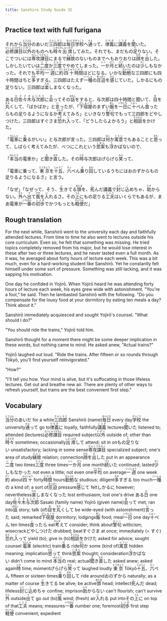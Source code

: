 ```yaml
---
title: Sanshiro Study Guide 32
---
```


## Practice text with full furigana

<p>
それから<ruby><rb>当分</rb><rt>とうぶん</rt></ruby>のあいだ<ruby><rb>三四郎</rb><rt>さんしろう</rt></ruby>は<ruby><rb>毎日</rb><rt>まいにち</rt></ruby><ruby><rb>学校</rb><rt>がっこう</rt></ruby>へ<ruby><rb>通</rb><rt>かよ</rt></ruby>って、<ruby><rb>律義</rb><rt>りちぎ</rt></ruby>に<ruby><rb>講義</rb><rt>こうぎ</rt></ruby>を<ruby><rb>聞</rb><rt>き</rt></ruby>いた。<ruby><rb>必修課目</rb><rt>ひっしゅうかもく</rt></ruby><ruby><rb>以外</rb><rt>いがい</rt></ruby>のものへも<ruby><rb>時々</rb><rt>ときどき</rt></ruby><ruby><rb>出席</rb><rt>しゅっせき</rt></ruby>してみた。それでも、まだもの<ruby><rb>足</rb><rt>た</rt></ruby>りない。そこでついには<ruby><rb>専攻課目</rb><rt>せんこうかもく</rt></ruby>にまるで<ruby><rb>縁故</rb><rt>えんこ</rt></ruby>のないものまでへもおりおりは<ruby><rb>顔</rb><rt>かお</rt></ruby>を<ruby><rb>出</rb><rt>だ</rt></ruby>した。しかしたいていは<ruby><rb>二度</rb><rt>にど</rt></ruby>か<ruby><rb>三度</rb><rt>さんど</rt></ruby>でやめてしまった。<ruby><rb>一</rb><rt>いっ</rt></ruby>か<ruby><rb>月</rb><rt>げつ</rt></ruby>と<ruby><rb>続</rb><rt>つづ</rt></ruby>いたのは<ruby><rb>少</rb><rt>すこ</rt></ruby>しもなかった。それでも<ruby><rb>平均</rb><rt>へいきん</rt></ruby><ruby><rb>一週</rb><rt>いっしゅう</rt></ruby>に<ruby><rb>約</rb><rt>やく</rt></ruby><ruby><rb>四十</rb><rt>よんじゅう</rt></ruby><ruby><rb>時間</rb><rt>じかん</rt></ruby>ほどになる。いかな<ruby><rb>勤勉</rb><rt>きんべん</rt></ruby>な三四郎にも四十時間はちと<ruby><rb>多</rb><rt>おお</rt></ruby>すぎる。三四郎はたえず<ruby><rb>一種</rb><rt>いっしゅ</rt></ruby>の<ruby><rb>圧迫</rb><rt>あっぱく</rt></ruby>を<ruby><rb>感</rb><rt>かん</rt></ruby>じていた。しかるにもの足りない。三四郎は<ruby><rb>楽</rb><rt>たの</rt></ruby>しまなくなった。
</p>

<p>
ある<ruby><rb>日</rb><rt>ひ</rt></ruby><ruby><rb>佐々木</rb><rt>ささき</rt></ruby><ruby><rb>与次郎</rb><rt>よじろう</rt></ruby>に<ruby><rb>会</rb><rt>あ</rt></ruby>ってその<ruby><rb>話</rb><rt>はなし</rt></ruby>をすると、与次郎は四十時間と聞いて、<ruby><rb>目</rb><rt>め</rt></ruby>を<ruby><rb>丸</rb><rt>まる</rt></ruby>くして、「ばかばか」と<ruby><rb>言</rb><rt>い</rt></ruby>ったが、「<ruby><rb>下宿屋</rb><rt>げしゅくや</rt></ruby>のまずい<ruby><rb>飯</rb><rt>めし</rt></ruby>を<ruby><rb>一日</rb><rt>いちにち</rt></ruby>に<ruby><rb>十</rb><rt>じゅっ</rt></ruby>ぺん<ruby><rb>食</rb><rt>く</rt></ruby>ったらもの足りるようになるか<ruby><rb>考</rb><rt>かんが</rt></ruby>えてみろ」といきなり<ruby><rb>警句</rb><rt>けいく</rt></ruby>でもって三四郎をどやしつけた。三四郎はすぐさま<ruby><rb>恐</rb><rt>おそ</rt></ruby>れ<ruby><rb>入</rb><rt>い</rt></ruby>って、「どうしたらよかろう」と<ruby><rb>相談</rb><rt>そうだん</rt></ruby>をかけた。
</p>

<p>
「<ruby><rb>電車</rb><rt>でんしゃ</rt></ruby>に<ruby><rb>乗</rb><rt>の</rt></ruby>るがいい」と与次郎が言った。三四郎は<ruby><rb>何</rb><rt>なに</rt></ruby>か<ruby><rb>寓意</rb><rt>ぐうい</rt></ruby>でもあることと<ruby><rb>思</rb><rt>おも</rt></ruby>って、しばらく考えてみたが、べつにこれという<ruby><rb>思案</rb><rt>しあん</rt></ruby>も<ruby><rb>浮</rb><rt>う</rt></ruby>かばないので、
</p>

<p>
「<ruby><rb>本当</rb><rt>ほんとう</rt></ruby>の電車か」と<ruby><rb>聞</rb><rt>き</rt></ruby>き<ruby><rb>直</rb><rt>なお</rt></ruby>した。その<ruby><rb>時</rb><rt>とき</rt></ruby>与次郎はげらげら<ruby><rb>笑</rb><rt>わら</rt></ruby>って、
</p>

<p>
「電車に乗って、<ruby><rb>東京</rb><rt>とうきょう</rt></ruby>を<ruby><rb>十五</rb><rt>じゅうご</rt></ruby>、<ruby><rb>六</rb><rt>ろっ</rt></ruby>ぺん<ruby><rb>乗</rb><rt>の</rt></ruby>り<ruby><rb>回</rb><rt>まわ</rt></ruby>しているうちにはおのずからもの足りるようになるさ」と言う。
</p>

<p>
「なぜ」「なぜって、そう、<ruby><rb>生</rb><rt>い</rt></ruby>きてる<ruby><rb>頭</rb><rt>あたま</rt></ruby>を、<ruby><rb>死</rb><rt>し</rt></ruby>んだ講義で<ruby><rb>封</rb><rt>ふう</rt></ruby>じ<ruby><rb>込</rb><rt>こ</rt></ruby>めちゃ、<ruby><rb>助</rb><rt>たす</rt></ruby>からない。<ruby><rb>外</rb><rt>そと</rt></ruby>へ<ruby><rb>出</rb><rt>で</rt></ruby>て<ruby><rb>風</rb><rt>かぜ</rt></ruby>を<ruby><rb>入</rb><rt>い</rt></ruby>れるさ。その<ruby><rb>上</rb><rt>うえ</rt></ruby>にもの足りる<ruby><rb>工夫</rb><rt>くふう</rt></ruby>はいくらでもあるが、まあ電車が<ruby><rb>一番</rb><rt>いちばん</rt></ruby>の<ruby><rb>初歩</rb><rt>しょほ</rt></ruby>でかつもっとも<ruby><rb>軽便</rb><rt>けいべん</rt></ruby>だ」
</p>


## Rough translation

For the next while, Sanshirō went to the university each day and faithfully attended lectures. From time to time he also went to lectures outside his core curriculum. Even so, he felt that something was missing. He tried topics completely removed from his major, but he would lose interest in these after two or three lectures, and he never lasted even a full month. As it was, he averaged about forty hours of lecture each week. This was a bit much, even for a hard-working student like Sanshirō. Yet he constantly felt himself under some sort of pressure. Something was still lacking, and it was sapping his motivation.

One day he confided in Yojirō. When Yojirō heard he was attending forty hours of lecture each week, his eyes grew wide with astonishment. "You're a fool," he said. Then he lambasted Sanshirō with the following. "Do you compensate for the lousy food at your dormitory by eating ten meals a day? Think about it." 

Sanshirō immediately acquiesced and sought Yojirō's counsel. "What should I do?"

"You should ride the trains," Yojirō told him.

Sanshirō thought for a moment there might be some deeper implication in these words, but nothing came to mind. He asked anew, "Actual trains?"

Yojirō laughed out loud. "Ride the trains. After fifteen or so rounds through Tōkyō, you'll find yourself reinvigorated."

"How?"

"I'll tell you how. Your mind is alive, but it's suffocating in those lifeless lectures. Get out and breathe new air. There are plenty of other ways to refresh yourself, but trains are the best convenient first step."             


## Vocabulary

<p>
<span class="vocabstudy"><ruby><rb>当分</rb><rt>とうぶん</rt></ruby>のあいだ&nbsp;for a while</span><span class="vocabstudy"><ruby><rb>三四郎</rb><rt>さんしろう</rt></ruby>&nbsp;Sanshirō (name)</span><span class="vocabstudy"><ruby><rb>毎日</rb><rt>まいにち</rt></ruby>&nbsp;every day</span><span class="vocabstudy"><ruby><rb>学校</rb><rt>がっこう</rt></ruby>&nbsp;the university</span><span class="vocabstudy"><ruby><rb>通</rb><rt>かよ</rt></ruby>って&nbsp;go to</span><span class="vocabstudy"><ruby><rb>律義</rb><rt>りちぎ</rt></ruby>に&nbsp;loyally, faithfully</span><span class="vocabstudy"><ruby><rb>講義</rb><rt>こうぎ</rt></ruby>&nbsp;lectures</span><span class="vocabstudy"><ruby><rb>聞</rb><rt>き</rt></ruby>いた&nbsp;listened to; attended (lectures)</span><span class="vocabstudy"><ruby><rb>必修課目</rb><rt>ひっしゅうかもく</rt></ruby>&nbsp;required subject</span><span class="vocabstudy"><ruby><rb>以外</rb><rt>いがい</rt></ruby>&nbsp;outside of; other than</span><span class="vocabstudy"><ruby><rb>時々</rb><rt>ときどき</rt></ruby>&nbsp;sometimes; occasionally</span><span class="vocabstudy"><ruby><rb>出席</rb><rt>しゅっせき</rt></ruby>して&nbsp;attend; sit in on</span><span class="vocabstudy">もの<ruby><rb>足</rb><rt>た</rt></ruby>りない&nbsp;unsatisfactory; lacking in some sense</span><span class="vocabstudy"><ruby><rb>専攻課目</rb><rt>せんこうかもく</rt></ruby>&nbsp;specialized subject; one's area of study</span><span class="vocabstudy"><ruby><rb>縁故</rb><rt>えんこ</rt></ruby>&nbsp;relation; connection</span><span class="vocabstudy"><ruby><rb>顔</rb><rt>かお</rt></ruby>を<ruby><rb>出</rb><rt>だ</rt></ruby>した&nbsp;put in an appearance</span><span class="vocabstudy"><ruby><rb>二度</rb><rt>にど</rt></ruby>&nbsp;two times</span><span class="vocabstudy"><ruby><rb>三度</rb><rt>さんど</rt></ruby>&nbsp;three times</span><span class="vocabstudy"><ruby><rb>一</rb><rt>いっ</rt></ruby>か<ruby><rb>月</rb><rt>げつ</rt></ruby>&nbsp;one month</span><span class="vocabstudy"><ruby><rb>続</rb><rt>つづ</rt></ruby>いた&nbsp;continued; lasted</span><span class="vocabstudy"><ruby><rb>少</rb><rt>すこ</rt></ruby>しもなかった&nbsp;not even a little; not even one</span><span class="vocabstudy"><ruby><rb>平均</rb><rt>へいきん</rt></ruby>&nbsp;on average</span><span class="vocabstudy"><ruby><rb>一週</rb><rt>いっしゅう</rt></ruby>&nbsp;one week</span><span class="vocabstudy"><ruby><rb>約</rb><rt>やく</rt></ruby>&nbsp;about</span><span class="vocabstudy"><ruby><rb>四十</rb><rt>よんじゅう</rt></ruby>&nbsp;forty</span><span class="vocabstudy"><ruby><rb>時間</rb><rt>じかん</rt></ruby>&nbsp;hours</span><span class="vocabstudy"><ruby><rb>勤勉</rb><rt>きんべん</rt></ruby>な&nbsp;studious; diligent</span><span class="vocabstudy"><ruby><rb>多</rb><rt>おお</rt></ruby>すぎる&nbsp;too much</span><span class="vocabstudy"><ruby><rb>一種</rb><rt>いっしゅ</rt></ruby>の&nbsp;a kind of; a sort of</span><span class="vocabstudy"><ruby><rb>圧迫</rb><rt>あっぱく</rt></ruby>&nbsp;pressure</span><span class="vocabstudy"><ruby><rb>感</rb><rt>かん</rt></ruby>じて&nbsp;felt</span><span class="vocabstudy">しかるに&nbsp;however; nevertheless</span><span class="vocabstudy"><ruby><rb>楽</rb><rt>たの</rt></ruby>しまなくなった&nbsp;lost enthusiasm; lost one's drive</span>
<span class="vocabstudy">ある<ruby><rb>日</rb><rt>ひ</rt></ruby>&nbsp;one day</span><span class="vocabstudy"><ruby><rb>佐々木</rb><rt>ささき</rt></ruby><ruby><rb>与次郎</rb><rt>よじろう</rt></ruby>&nbsp;Sasaki (family name) Yojirō (given name)</span><span class="vocabstudy"><ruby><rb>会</rb><rt>あ</rt></ruby>って&nbsp;met; ran into</span><span class="vocabstudy"><ruby><rb>話</rb><rt>はなし</rt></ruby>&nbsp;story; talk (of)</span><span class="vocabstudy"><ruby><rb>目</rb><rt>め</rt></ruby>を<ruby><rb>丸</rb><rt>まる</rt></ruby>くして&nbsp;be wide-eyed (with astonishment)</span><span class="vocabstudy"><ruby><rb>言</rb><rt>い</rt></ruby>った&nbsp;said; remarked</span><span class="vocabstudy"><ruby><rb>下宿屋</rb><rt>げしゅくや</rt></ruby>&nbsp;dormitory; lodgings</span><span class="vocabstudy"><ruby><rb>飯</rb><rt>めし</rt></ruby>&nbsp;food; meal</span><span class="vocabstudy"><ruby><rb>一日</rb><rt>いちにち</rt></ruby>&nbsp;one day</span><span class="vocabstudy"><ruby><rb>十</rb><rt>じゅっ</rt></ruby>ぺん&nbsp;ten times</span><span class="vocabstudy"><ruby><rb>食</rb><rt>く</rt></ruby>ったら&nbsp;eat</span><span class="vocabstudy"><ruby><rb>考</rb><rt>かんが</rt></ruby>えて&nbsp;consider; think about</span><span class="vocabstudy"><ruby><rb>警句</rb><rt>けいく</rt></ruby>&nbsp;witticism; wisecrack</span><span class="vocabstudy">どやしつけた&nbsp;drubbed; beat</span><span class="vocabstudy">すぐさま&nbsp;at once; immediately (= すぐ)</span><span class="vocabstudy"><ruby><rb>恐</rb><rt>おそ</rt></ruby>れ<ruby><rb>入</rb><rt>い</rt></ruby>って&nbsp;yield (to); give in (to)</span><span class="vocabstudy"><ruby><rb>相談</rb><rt>そうだん</rt></ruby>をかけた&nbsp;asked for advice; sought counsel</span>
<span class="vocabstudy"><ruby><rb>電車</rb><rt>でんしゃ</rt></ruby>&nbsp;(electric) train</span><span class="vocabstudy"><ruby><rb>乗</rb><rt>の</rt></ruby>る&nbsp;ride</span><span class="vocabstudy"><ruby><rb>何</rb><rt>なに</rt></ruby>か&nbsp;some (kind of)</span><span class="vocabstudy"><ruby><rb>寓意</rb><rt>ぐうい</rt></ruby>&nbsp;hidden meaning; implication</span><span class="vocabstudy"><ruby><rb>思</rb><rt>おも</rt></ruby>って&nbsp;think</span><span class="vocabstudy"><ruby><rb>思案</rb><rt>しあん</rt></ruby>&nbsp;thought; consideration</span><span class="vocabstudy"><ruby><rb>浮</rb><rt>う</rt></ruby>かばない&nbsp;didn't come to mind</span>
<span class="vocabstudy"><ruby><rb>本当</rb><rt>ほんとう</rt></ruby>の&nbsp;real; actual</span><span class="vocabstudy"><ruby><rb>聞</rb><rt>き</rt></ruby>き<ruby><rb>直</rb><rt>なお</rt></ruby>した&nbsp;asked anew; asked again</span><span class="vocabstudy"><ruby><rb>時</rb><rt>とき</rt></ruby>&nbsp;time; moment</span><span class="vocabstudy">げらげら<ruby><rb>笑</rb><rt>わら</rt></ruby>って&nbsp;laughed loudly</span>
<span class="vocabstudy"><ruby><rb>東京</rb><rt>とうきょう</rt></ruby>&nbsp;Tōkyō</span><span class="vocabstudy"><ruby><rb>十五</rb><rt>じゅうご</rt></ruby>、<ruby><rb>六</rb><rt>ろっ</rt></ruby>ぺん&nbsp;fifteen or sixteen times</span><span class="vocabstudy"><ruby><rb>乗</rb><rt>の</rt></ruby>り<ruby><rb>回</rb><rt>まわ</rt></ruby>して&nbsp;ride around</span><span class="vocabstudy">おのずから&nbsp;naturally; as a matter of course</span>
<span class="vocabstudy"><ruby><rb>生</rb><rt>い</rt></ruby>きてる&nbsp;be alive; be active</span><span class="vocabstudy"><ruby><rb>頭</rb><rt>あたま</rt></ruby>&nbsp;head; intellect</span><span class="vocabstudy"><ruby><rb>死</rb><rt>し</rt></ruby>んだ&nbsp;dead; lifeless</span><span class="vocabstudy"><ruby><rb>封</rb><rt>ふう</rt></ruby>じ<ruby><rb>込</rb><rt>こ</rt></ruby>めちゃ&nbsp;confine; imprison</span><span class="vocabstudy"><ruby><rb>助</rb><rt>たす</rt></ruby>からない&nbsp;can't flourish; can't survive</span><span class="vocabstudy"><ruby><rb>外</rb><rt>そと</rt></ruby>&nbsp;outside</span><span class="vocabstudy"><ruby><rb>出</rb><rt>で</rt></ruby>て&nbsp;go out (to)</span><span class="vocabstudy"><ruby><rb>風</rb><rt>かぜ</rt></ruby>&nbsp;wind; (fresh) air</span><span class="vocabstudy"><ruby><rb>入</rb><rt>い</rt></ruby>れる&nbsp;put into</span><span class="vocabstudy">その<ruby><rb>上</rb><rt>うえ</rt></ruby>に&nbsp;on top of that</span><span class="vocabstudy"><ruby><rb>工夫</rb><rt>くふう</rt></ruby>&nbsp;means; measures</span><span class="vocabstudy"><ruby><rb>一番</rb><rt>いちばん</rt></ruby>&nbsp;number one; foremost</span><span class="vocabstudy"><ruby><rb>初歩</rb><rt>しょほ</rt></ruby>&nbsp;first step</span><span class="vocabstudy"><ruby><rb>軽便</rb><rt>けいべん</rt></ruby>&nbsp;convenient; expedient</span>
</p>
